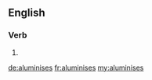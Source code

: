 ==English==

===Verb===
{{head|en}}

# {{en-third-person singular of|aluminise}}

[[de:aluminises]]
[[fr:aluminises]]
[[my:aluminises]]